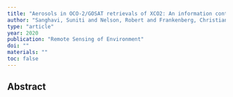 ```yaml
---
title: "Aerosols in OCO-2/GOSAT retrievals of XCO2: An information content and error analysis"
author: "Sanghavi, Suniti and Nelson, Robert and Frankenberg, Christian and Gunson, Michael"
type: "article"
year: 2020
publication: "Remote Sensing of Environment"
doi: ""
materials: ""
toc: false
---
```


## Abstract

